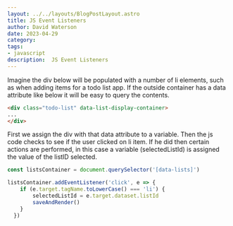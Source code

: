 ```yaml
---
layout: ../../layouts/BlogPostLayout.astro
title: JS Event Listeners
author: David Waterson
date: 2023-04-29
category: 
tags:
- javascript
description:  JS Event Listeners
---
```



Imagine the div below will be populated with a number of li elements, such as when adding items for a todo list app. If the outside container has a data
attribute like below it will be easy to query the contents.

```html
<div class="todo-list" data-list-display-container>
...
</div>
```
First we assign the div with that data attribute to a variable. Then the js code checks to see if the user clicked on li item.
If he did then certain actions are performed, in this case a variable (selectedListId) is assigned the value of the listID selected.

```js
const listsContainer = document.querySelector('[data-lists]')

listsContainer.addEventListener('click', e => {
    if (e.target.tagName.toLowerCase() === 'li') {
        selectedListId = e.target.dataset.listId
        saveAndRender()
    }
  })

```



    
